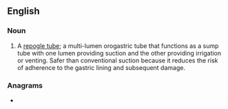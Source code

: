 ==English==

===Noun===
{{en-noun}}

# {{lb|en|medicine|neonatal medicine}} A [[repogle tube]]; a multi-lumen orogastric tube that functions as a sump tube with one lumen providing suction and the other providing irrigation or venting. Safer than conventional suction because it reduces the risk of adherence to the gastric lining and subsequent damage.

===Anagrams===
* {{anagrams|en|leg rope|legrope}}